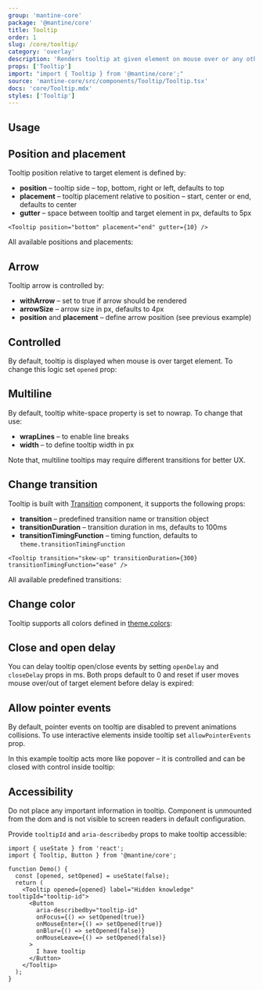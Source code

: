 ```yaml
---
group: 'mantine-core'
package: '@mantine/core'
title: Tooltip
order: 1
slug: /core/tooltip/
category: 'overlay'
description: 'Renders tooltip at given element on mouse over or any other event'
props: ['Tooltip']
import: "import { Tooltip } from '@mantine/core';"
source: 'mantine-core/src/components/Tooltip/Tooltip.tsx'
docs: 'core/Tooltip.mdx'
styles: ['Tooltip']
---
```



## Usage

<Demo data={TooltipDemos.configurator} />

## Position and placement

Tooltip position relative to target element is defined by:

- **position** – tooltip side – top, bottom, right or left, defaults to top
- **placement** – tooltip placement relative to position – start, center or end, defaults to center
- **gutter** – space between tooltip and target element in px, defaults to 5px

```tsx
<Tooltip position="bottom" placement="end" gutter={10} />
```

All available positions and placements:

<Demo data={TooltipDemos.positions} />

## Arrow

Tooltip arrow is controlled by:

- **withArrow** – set to true if arrow should be rendered
- **arrowSize** – arrow size in px, defaults to 4px
- **position** and **placement** – define arrow position (see previous example)

<Demo data={TooltipDemos.arrow} />

## Controlled

By default, tooltip is displayed when mouse is over target element.
To change this logic set `opened` prop:

<Demo data={TooltipDemos.controlled} />

## Multiline

By default, tooltip white-space property is set to nowrap. To change that use:

- **wrapLines** – to enable line breaks
- **width** – to define tooltip width in px

Note that, multiline tooltips may require different transitions for better UX.

<Demo data={TooltipDemos.multiline} />

## Change transition

Tooltip is built with [Transition](/core/transition/) component, it supports the following props:

- **transition** – predefined transition name or transition object
- **transitionDuration** – transition duration in ms, defaults to 100ms
- **transitionTimingFunction** – timing function, defaults to `theme.transitionTimingFunction`

```tsx
<Tooltip transition="skew-up" transitionDuration={300} transitionTimingFunction="ease" />
```

All available predefined transitions:

<Demo data={TooltipDemos.transitions} />

## Change color

Tooltip supports all colors defined in [theme.colors](/theming/extend-theme/#default-colors):

<Demo data={TooltipDemos.colors} />

## Close and open delay

You can delay tooltip open/close events by setting `openDelay` and `closeDelay` props in ms.
Both props default to 0 and reset if user moves mouse over/out of target element before delay is expired:

<Demo data={TooltipDemos.delay} />

## Allow pointer events

By default, pointer events on tooltip are disabled to prevent animations collisions.
To use interactive elements inside tooltip set `allowPointerEvents` prop.

In this example tooltip acts more like popover –
it is controlled and can be closed with control inside tooltip:

<Demo data={TooltipDemos.pointerEvents} />

## Accessibility

Do not place any important information in tooltip.
Component is unmounted from the dom and is not visible to screen readers in default configuration.

Provide `tooltipId` and `aria-describedby` props to make tooltip accessible:

```tsx
import { useState } from 'react';
import { Tooltip, Button } from '@mantine/core';

function Demo() {
  const [opened, setOpened] = useState(false);
  return (
    <Tooltip opened={opened} label="Hidden knowledge" tooltipId="tooltip-id">
      <Button
        aria-describedby="tooltip-id"
        onFocus={() => setOpened(true)}
        onMouseEnter={() => setOpened(true)}
        onBlur={() => setOpened(false)}
        onMouseLeave={() => setOpened(false)}
      >
        I have tooltip
      </Button>
    </Tooltip>
  );
}
```
